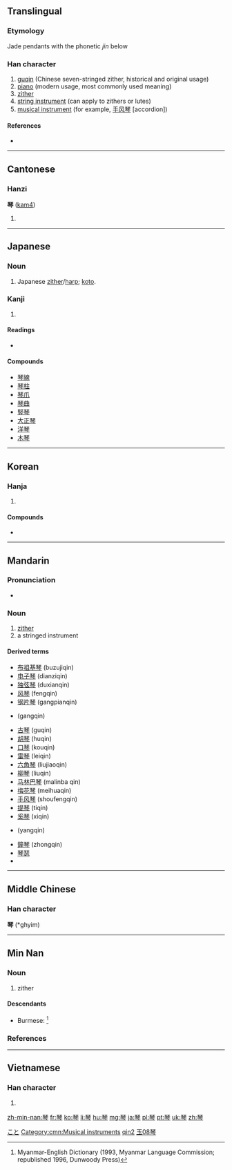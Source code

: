 {{also|琹|珡}}
==Translingual==

===Etymology===
Jade pendants with the phonetic ''jin'' below

===Han character===
{{Han char|rn=96|rad=玉|as=08|sn=12|four=1120<sub>7</sub>|canj=一土人戈弓 (MGOIN)}}

# [[guqin]] (Chinese seven-stringed zither, historical and original usage)
# [[piano]] (modern usage, most commonly used meaning)
# [[zither]]
# [[string instrument]] (can apply to zithers or lutes)
# [[musical instrument]] (for example, [[手风琴]] [accordion])

====References====
* {{Han ref|kx=0735.110|dkj=21079|dj=1147.080|hdz=21119.070|uh=7434|ud=29748|bh=B55E|bd=46430}}

----

==Cantonese==

===Hanzi===
'''琴''' ([[kam4]])

# {{defn|lang=yue}}

----

==Japanese==
{{wikipedia|Koto (musical instrument)}}

===Noun===
{{ja-noun|k|hira=こと|rom=koto}}

# Japanese [[zither]]/[[harp]]; [[koto]].

===Kanji===
{{ja-kanji|grade=c|rs=玉08}}

# {{defn|lang=ja|sort=玉08}}

====Readings====
* {{ja-readings|on=[[きん]] (kin)|kun=[[こと]] (koto)}}

====Compounds====
* [[琴線]]
* [[琴柱]]
* [[琴爪]]
* [[琴曲]]
* [[竪琴]]
* [[大正琴]]
* [[洋琴]]
* [[木琴]]

[[Category:ja:Musical instruments|こと]]

----

==Korean==

===Hanja===
{{ko-hanja|hangeul=[[금]]|eumhun=|rv=geum|mr=kŭm|y=kum}}

# {{defn|lang=ko|sort=玉08}}

====Compounds====
* {{l|ko|伽倻琴|tr=[[가야금]], gayageum, kayagŭm}}

----

==Mandarin==

===Pronunciation===
* {{audio|Zh-qín.ogg|Audio}}

===Noun===
{{cmn-noun|ts|pin=qín|pint=qin2|rs=玉08}}

# [[zither]]
# a stringed instrument

====Derived terms====
* [[布祖基琴]] (buzujiqin)
* [[电子琴]] (dianziqin)
* [[独弦琴]] (duxianqin)
* [[风琴]] (fengqin)
* [[钢片琴]] (gangpianqin)
* {{zh-ts|鋼琴|钢琴}} (gangqin)
* [[古琴]] (guqin)
* [[胡琴]] (huqin)
* [[口琴]] (kouqin)
* [[雷琴]] (leiqin)
* [[六角琴]] (liujiaoqin)
* [[柳琴]] (liuqin)
* [[马林巴琴]] (malinba qin)
* [[梅花琴]] (meihuaqin)
* [[手风琴]] (shoufengqin)
* [[提琴]] (tiqin)
* [[奚琴]] (xiqin)
* {{zh-ts|揚琴|扬琴}} (yangqin)
* [[鐘琴]] (zhongqin)
* [[琴瑟]]
* {{zh-ts|琴絃|琴弦}}

[[Category:cmn:Musical instruments]]
[[Category:cmn:Musical instruments in simplified script|qin2]]
[[Category:cmn:Musical instruments in traditional script|玉08琴]]

----

==Middle Chinese==

===Han character===
'''琴''' (*ghyim)<!--note: asterisk indicates that this character appears more than four times in the Tang Dynasty corpus of literature-->

----

==Min Nan==

===Noun===
{{nan-noun|ts|poj=khîm|c=琴}}

# zither

====Descendants====
* Burmese: {{l|my|ခင်|tr=khìn}} {{qualifier|borrowed}}<ref>Myanmar-English Dictionary (1993, Myanmar Language Commission; republished 1996, Dunwoody Press)</ref>

===References===
<references/>

----

==Vietnamese==

===Han character===
{{vi-hantu|[[cầm]]|rs=玉08}}

# {{defn|lang=vi|sort=玉08}}

[[zh-min-nan:琴]]
[[fr:琴]]
[[ko:琴]]
[[li:琴]]
[[hu:琴]]
[[mg:琴]]
[[ja:琴]]
[[pl:琴]]
[[pt:琴]]
[[uk:琴]]
[[zh:琴]]